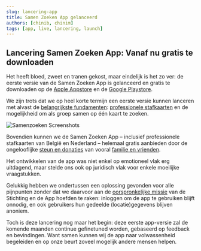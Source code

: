 ```yaml
---
slug: lancering-app
title: Samen Zoeken App gelanceerd
authors: [chinib, chinim]
tags: [app, live, lancering, launch]
---
```


## Lancering Samen Zoeken App: Vanaf nu gratis te downloaden


Het heeft bloed, zweet en tranen gekost, maar eindelijk is het zo ver: de eerste versie van de Samen Zoeken App is gelanceerd en 
gratis te downloaden op de [Apple Appstore](https://apps.apple.com/us/app/samenzoeken/id6449149051?itsct=apps_box_link&itscg=30200) 
en de [Google Playstore](https://play.google.com/store/apps/details?id=app.samenzoeken).

We zijn trots dat we op heel korte termijn een eerste versie kunnen lanceren met alvast de [belangrijkste fundamenten](/blog/basis-fundament): 
 [professionele stafkaarten](/docs/maps) en de mogelijkheid om als groep samen op één kaart te zoeken.

![Samenzoeken Screenshots](/img/samenzoeken-screenshots.jpg)

Bovendien kunnen we de Samen Zoeken App – inclusief professionele stafkaarten van België en Nederland – 
helemaal gratis aanbieden door de ongelooflijke [steun en donaties](/docs/doneer) van vooral [familie en vrienden](/blog/donaties).

Het ontwikkelen van de app was niet enkel op emotioneel vlak erg uitdagend, maar stelde ons ook op juridisch vlak voor enkele moeilijke vraagstukken.

Gelukkig hebben we ondertussen een oplossing gevonden voor alle pijnpunten zonder dat we daarvoor aan de [oorspronkelijke missie](docs/stichting) van de Stichting 
en de App hoefden te raken: inloggen om de app te gebruiken blijft onnodig, en ook gebruikers hun gedeelde (locatie)gegevens blijven anoniem.

Toch is deze lancering nog maar het begin: deze eerste app-versie zal de komende maanden continue gefinetuned worden, gebaseerd op feedback en bevindingen. 
Want samen kunnen wij de app naar volwassenheid begeleiden en op onze beurt zoveel mogelijk andere mensen helpen.